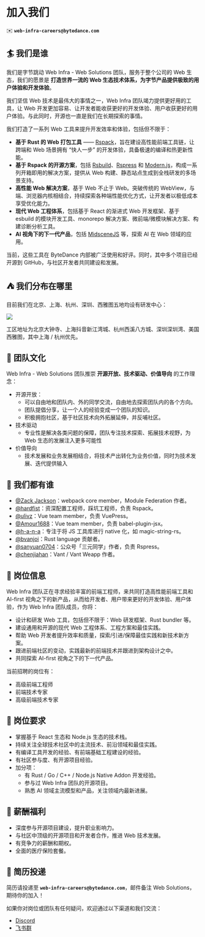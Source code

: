# 加入我们

✉️ **`web-infra-careers@bytedance.com`**

## 🏄 我们是谁

我们是字节跳动 Web Infra - Web Solutions 团队，服务于整个公司的 Web 生态，我们的愿景是 **打造世界一流的 Web 生态技术体系，为字节产品提供极致的用户体验和开发体验**。

我们坚信 Web 技术是最伟大的事情之一，Web Infra 团队竭力提供更好用的工具，让 Web 开发更加容易、让开发者能收获更好的开发体验、用户收获更好的用户体验。与此同时，开源也一直是我们在长期探索的事情。

我们打造了一系列 Web 工具来提升开发效率和体验，包括但不限于：

- **基于 Rust 的 Web 打包工具** —— [Rspack](https://github.com/web-infra-dev/rspack)，旨在建设高性能前端工具链，让跨端和 Web 场景拥有 “快人一步” 的开发体验，具备极速的编译和热更新性能。
- **基于 Rspack 的开源方案**，包括 [Rsbuild](https://github.com/web-infra-dev/rsbuild)、[Rspress](https://github.com/web-infra-dev/rspress) 和 [Modern.js](https://github.com/web-infra-dev/modern.js)，构成一系列开箱即用的解决方案，提供从 Web 构建、静态站点生成到全栈研发的多场景支持。
- **高性能 Web 解决方案**，基于 Web 不止于 Web。突破传统的 WebView，与端、浏览器内核相结合，持续探索各种端性能优化方式，让开发者以极低成本享受优化能力。
- **现代 Web 工程体系**，包括基于 React 的渐进式 Web 开发框架、基于 esbuild 的模块开发工具、monorepo 解决方案、微前端/微模块解决方案、构建诊断分析工具。
- **AI 视角下的下一代产品**，包括 [MidsceneJS](https://midscenejs.com/zh) 等，探索 AI 在 Web 领域的应用。

当前，这些工具在 ByteDance 内部被广泛使用和好评。同时，其中多个项目已经开源到 GitHub，与社区开发者共同建设和发展。

## ⛺️ 我们分布在哪里

目前我们在北京、上海、杭州、深圳、西雅图五地均设有研发中心：

![](https://assets.rspack.dev/others/assets/jd-location-2023.png)

工区地址为北京大钟寺、上海抖音新江湾城、杭州西溪八方城、深圳深圳湾、美国西雅图，其中上海 / 杭州优先。

## 🌟 团队文化

Web Infra - Web Solutions 团队推崇 **开源开放、技术驱动、价值导向** 的工作理念：

- 开源开放：
  - 可以自由地和团队内、外的同学交流，自由地去探索团队内的各个方向。
  - 团队提倡分享，让一个人的经验变成一个团队的知识。
  - 积极拥抱社区，基于社区技术向外拓展延伸，并反哺社区。
- 技术驱动
  - 专业性是解决各类问题的保障，团队专注技术探索、拓展技术视野，为 Web 生态的发展注入更多可能性
- 价值导向
  - 技术发展和业务发展相结合，将技术产出转化为业务价值，同时为技术发展、迭代提供输入

## 🙋 我们都有谁

- [@Zack Jackson](https://github.com/ScriptedAlchemy)：webpack core member，Module Federation 作者。
- [@hardfist](https://github.com/hardfist)：资深配置工程师，踩坑工程师，负责 Rspack。
- [@ulivz](https://github.com/ulivz)：Vue team member，负责 VuePress。
- [@Amour1688](https://github.com/Amour1688)：Vue team member，负责 babel-plugin-jsx。
- [@h-a-n-a](https://github.com/h-a-n-a)：专注于将 JS 工具库进行 native 化，如 magic-string-rs。
- [@bvanjoi](https://github.com/bvanjoi)：Rust language 贡献者。
- [@sanyuan0704](https://github.com/sanyuan0704)：公众号「三元同学」作者，负责 Rspress。
- [@chenjiahan](https://github.com/chenjiahan)：Vant / Vant Weapp 作者。

## 🍭 岗位信息

Web Infra 团队正在寻求经验丰富的前端工程师，来共同打造高性能前端工具和 AI-first 视角之下的新产品，从而给开发者、用户带来更好的开发体验、用户体验，作为 Web Infra 团队成员，你将：

- 设计和研发 Web 工具，包括但不限于：Web 研发框架、Rust bundler 等。
- 建设通用和开源的现代 Web 工程体系、工程方案和最佳实践。
- 帮助 Web 开发者提升效率和质量，探索/引进/保障最佳实践和新技术新方案。
- 跟进前端社区的变动，实践最新的前端技术并跟进到架构设计之中。
- 共同探索 AI-first 视角之下的下一代产品。

当前招聘的岗位有：

- 高级前端工程师
- 前端技术专家
- 高级前端技术专家

## 📌 岗位要求

- 掌握基于 React 生态和 Node.js 生态的技术栈。
- 持续关注全球技术社区中的主流技术、前沿领域和最佳实践。
- 有编译工具开发的经验、有前端基础工程建设的经验。
- 有社区参与度、有开源项目经验。
- 加分项：
  - 有 Rust / Go / C++ / Node.js Native Addon 开发经验。
  - 参与过 Web Infra 团队的开源项目。
  - 熟悉 AI 领域主流模型和产品，关注领域内最新进展。

## 🌈 薪酬福利

- 深度参与开源项目建设，提升职业影响力。
- 与社区中顶级的开源项目和开发者合作，推进 Web 技术发展。
- 有竞争力的薪酬和期权。
- 全面的医疗保险套餐。

## 📩 简历投递

简历请投递至 **`web-infra-careers@bytedance.com`**，邮件备注 Web Solutions，期待你的加入！

如果你对岗位或团队有任何疑问，欢迎通过以下渠道和我们交流：

- [Discord](https://discord.gg/sYK4QjyZ4V)
- [飞书群](https://applink.feishu.cn/client/chat/chatter/add_by_link?link_token=131he762-7608-4553-825d-02a0be3ffe75)
